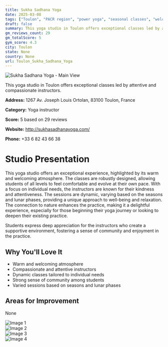 ```yaml
---
title: Sukha Sadhana Yoga
date: 2025-03-08
tags: ["Toulon", "PACR region", "power yoga", "seasonal classes", "welcoming", "community-focused", "Toulon"]  
draft: false
summary: This yoga studio in Toulon offers exceptional classes led by attentive and compassionate instructors.
gm_reviews_count: 29
gm_totalScore: 5
gym_score: 4.3
city: Toulon
state: None
country: None
url: Toulon_Sukha_Sadhana_Yoga
---
```


<div className="aspect-[16/9] relative my-8">
  <img 
    src="https://lh5.googleusercontent.com/p/AF1QipO3SOYbueyIZ4g1ZGMzoPERdo_3tjNLMc2vQkM2=w1920-h1080-k-no"
    alt="Sukha Sadhana Yoga - Main View"
    className="object-cover absolute inset-0 w-full h-full rounded-lg"
  />
</div>

This yoga studio in Toulon offers exceptional classes led by attentive and compassionate instructors.

**Address:** 1267 Av. Joseph Louis Ortolan, 83100 Toulon, France

**Category:** Yoga instructor

**Score:** 5 based on 29 reviews

**Website:** http://sukhasadhanayoga.com/

**Phone:** +33 6 82 43 66 38

# Studio Presentation

This yoga studio offers an exceptional experience, highlighted by its warm and welcoming atmosphere. The classes are robustly designed, allowing students of all levels to feel comfortable and evolve at their own pace. With a focus on individual needs, the instructors are known for their kindness and attentiveness. The sessions are dynamic, varying based on the seasons and lunar phases, providing a unique approach to well-being and relaxation. The connection to nature enhances the practice, making it a delightful experience, especially for those beginning their yoga journey or looking to deepen their existing practice.

Students express deep appreciation for the instructors who create a supportive environment, fostering a sense of community and enjoyment in the practice.

## Why You'll Love It

- Warm and welcoming atmosphere
- Compassionate and attentive instructors
- Dynamic classes tailored to individual needs
- Strong sense of community among students
- Varied sessions based on seasons and lunar phases

## Areas for Improvement

None

<div className="grid grid-cols-1 xl:grid-cols-2 gap-4 my-8">
<div className="aspect-[4/3] relative"><img src="https://lh3.googleusercontent.com/p/AF1QipMDdkQYRZjeMOSVwbaQq36YKaY8b9qQhpwAUXSu=w1920-h1080-k-no" alt="Image 1" className="object-cover absolute inset-0 w-full h-full rounded-lg" /></div>
<div className="aspect-[4/3] relative"><img src="https://lh5.googleusercontent.com/p/AF1QipOaX-QYVBLZyVqtb_e8X6vyPuduo5z54Cj8EY52=w1920-h1080-k-no" alt="Image 2" className="object-cover absolute inset-0 w-full h-full rounded-lg" /></div>
<div className="aspect-[4/3] relative"><img src="https://lh5.googleusercontent.com/p/AF1QipMuahPaZECA4J_9Ml44hnxC4SjJDdqllOIYAQLR=w1920-h1080-k-no" alt="Image 3" className="object-cover absolute inset-0 w-full h-full rounded-lg" /></div>
<div className="aspect-[4/3] relative"><img src="https://lh5.googleusercontent.com/p/AF1QipO1VWiAmO9Hk89feli7x4e4OYu7OyPGNQjGB4MP=w1920-h1080-k-no" alt="Image 4" className="object-cover absolute inset-0 w-full h-full rounded-lg" /></div>
</div>